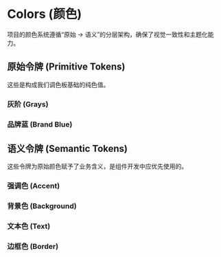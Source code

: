 
<Meta title="设计规范 (Foundations)/Colors (颜色)" />

# Colors (颜色)

项目的颜色系统遵循“原始 → 语义”的分层架构，确保了视觉一致性和主题化能力。

## 原始令牌 (Primitive Tokens)

这些是构成我们调色板基础的纯色值。

### 灰阶 (Grays)
<ColorPalette>
  <ColorItem title="--gray-50" subtitle="Gray 50" colors={{ Gray: '#F9FAFB' }} />
  <ColorItem title="--gray-100" subtitle="Gray 100" colors={{ Gray: '#F3F4F6' }} />
  <ColorItem title="--gray-200" subtitle="Gray 200" colors={{ Gray: '#E5E7EB' }} />
  <ColorItem title="--gray-300" subtitle="Gray 300" colors={{ Gray: '#D1D5DB' }} />
  <ColorItem title="--gray-400" subtitle="Gray 400" colors={{ Gray: '#9CA3AF' }} />
  <ColorItem title="--gray-500" subtitle="Gray 500" colors={{ Gray: '#6B7280' }} />
  <ColorItem title="--gray-600" subtitle="Gray 600" colors={{ Gray: '#4B5563' }} />
  <ColorItem title="--gray-700" subtitle="Gray 700" colors={{ Gray: '#374151' }} />
  <ColorItem title="--gray-800" subtitle="Gray 800" colors={{ Gray: '#1F2937' }} />
  <ColorItem title="--gray-900" subtitle="Gray 900" colors={{ Gray: '#111827' }} />
</ColorPalette>

### 品牌蓝 (Brand Blue)
<ColorPalette>
  <ColorItem title="--brand-blue-400" subtitle="Brand Blue 400" colors={{ Blue: '#0047e5' }} />
  <ColorItem title="--brand-blue-500" subtitle="Brand Blue 500" colors={{ Blue: '#0057ff' }} />
  <ColorItem title="--brand-blue-600" subtitle="Brand Blue 600" colors={{ Blue: '#0036b3' }} />
</ColorPalette>

## 语义令牌 (Semantic Tokens)

这些令牌为原始颜色赋予了业务含义，是组件开发中应优先使用的。

### 强调色 (Accent)
<ColorPalette>
  <ColorItem title="--accent-primary" subtitle="Accent Primary" colors={{ Accent: '#6699cc' }} />
  <ColorItem title="--accent-hover" subtitle="Accent Hover" colors={{ Accent: '#7aaee6' }} />
</ColorPalette>

### 背景色 (Background)
<ColorPalette>
  <ColorItem title="--color-bg-page" subtitle="Page Background" colors={{ Background: 'var(--color-bg-page)' }} />
  <ColorItem title="--color-bg-card" subtitle="Card Background" colors={{ Background: 'var(--color-bg-card)' }} />
  <ColorItem title="--color-bg-primary" subtitle="Primary Background" colors={{ Background: 'var(--color-bg-primary)' }} />
</ColorPalette>

### 文本色 (Text)
<ColorPalette>
  <ColorItem title="--text-contrast-strong" subtitle="Strong" colors={{ Text: 'var(--text-contrast-strong)' }} />
  <ColorItem title="--text-contrast-medium" subtitle="Medium" colors={{ Text: 'var(--text-contrast-medium)' }} />
  <ColorItem title="--text-contrast-weak" subtitle="Weak" colors={{ Text: 'var(--text-contrast-weak)' }} />
</ColorPalette>

### 边框色 (Border)
<ColorPalette>
  <ColorItem title="--color-border-default" subtitle="Default Border" colors={{ Border: 'var(--color-border-default)' }} />
  <ColorItem title="--color-border-strong" subtitle="Strong Border" colors={{ Border: 'var(--color-border-strong)' }} />
</ColorPalette>
